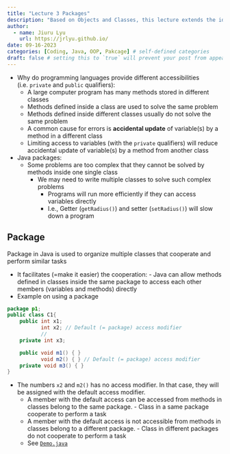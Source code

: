 ```yaml
---
title: "Lecture 3 Packages"
description: "Based on Objects and Classes, this lecture extends the idea and introduces Packages and how it works in Java."
author:
  - name: Jiuru Lyu
    url: https://jrlyu.github.io/
date: 09-16-2023
categories: [Coding, Java, OOP, Pakcage] # self-defined categories
draft: false # setting this to `true` will prevent your post from appearing on your listing page until you're ready!
---
```


-   Why do programming languages provide different accessibilities (i.e. `private` and `public` qualifiers):
    -   A large computer program has many methods stored in different classes
    -   Methods defined inside a class are used to solve the same problem
    -   Methods defined inside different classes usually do not solve the same problem
    -   A common cause for errors is **accidental update** of variable(s) by a method in a different class
    -   Limiting access to variables (with the `private` qualifiers) will reduce accidental update of variable(s) by a method from another class
-   Java packages:
    -   Some problems are too complex that they cannot be solved by methods inside one single class
        -   We may need to write multiple classes to solve such complex problems
            -   Programs will run more efficiently if they can access variables directly
            -   I.e., Getter (`getRadius()`) and setter (`setRadius()`) will slow down a program

::: {#nte-package .callout-note}
## **Package**

Package in Java is used to organize multiple classes that cooperate and perform similar tasks
:::

-   It facilitates (=make it easier) the cooperation: - Java can allow methods defined in classes inside the same package to access each other members (variables and methods) directly
-   Example on using a package

``` java
package p1;
public class C1{
    public int x1;
           int x2; // Default (= package) access modifier
           // 
    private int x3;

    public void m1() { }
           void m2() { } // Default (= package) access modifier
    private void m3() { }
}
```

-   The numbers `x2` and `m2()` has no access modifier. In that case, they will be assigned with the default access modifier.
    -   A member with the default access can be accessed from methods in classes belong to the same package. - Class in a same package cooperate to perform a task
    -   A member with the default access is not accessible from methods in classes belong to a different package. - Class in different packages do not cooperate to perform a task
    -   See [`Demo.java`](Demo.java)

